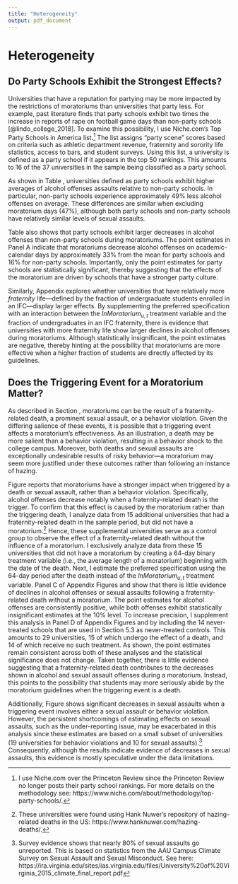```yaml
---
title: "Heterogeneity"
output: pdf_document
---
```


<!-- ```{r setup, include=FALSE} -->
<!-- knitr::opts_chunk$set(echo = TRUE) -->
<!-- ``` -->

# Heterogeneity \label{section:heterogeneity}

## Do Party Schools Exhibit the Strongest Effects? \label{section:party_schools}

Universities that have a reputation for partying may be more impacted by the restrictions of moratoriums than universities that party less. For example, past literature finds that party schools exhibit two times the increase in reports of rape on football game days than non-party schools [@lindo_college_2018]. To examine this possibility, I use Niche.com's Top Party Schools in America list.^[I use Niche.com over the Princeton Review since the Princeton Review no longer posts their party school rankings. For more details on the methodology see: https://www.niche.com/about/methodology/top-party-schools/.] The list assigns "party scene" scores based on criteria such as athletic department revenue, fraternity and sorority life statistics, access to bars, and student surveys. Using this list, a university is defined as a party school if it appears in the top 50 rankings. This amounts to 16 of the 37 universities in the sample being classified as a party school. 

As shown in Table \ref{party_school_table}, universities defined as party schools exhibit higher averages of alcohol offenses assaults relative to non-party schools. In particular, non-party schools experience approximately 49% less alcohol offenses on average. These differences are similar when excluding moratorium days (47%), although both party schools and non-party schools have relatively similar levels of sexual assaults.

Table \ref{party_school_table} also shows that party schools exhibit larger decreases in alcohol offenses than non-party schools during moratoriums. The point estimates in Panel A indicate that moratoriums decrease alcohol offenses on academic-calendar days by approximately 33% from the mean for party schools and 16% for non-party schools. Importantly, only the point estimates for party schools are statistically significant, thereby suggesting that the effects of the moratorium are driven by schools that have a stronger party culture. 

Similarly, Appendix \ref{asection:fraction} explores whether universities that have relatively more *fraternity* life—defined by the fraction of undergraduate students enrolled in an IFC—display larger effects. By supplementing the preferred specification with an interaction between the $InMoratorium_{u,t}$ treatment variable and the fraction of undergraduates in an IFC fraternity, there is evidence that universities with more fraternity life show larger declines in alcohol offenses during moratoriums. Although statistically insignificant, the point estimates are negative, thereby hinting at the possibility that moratoriums are more effective when a higher fraction of students are directly affected by its guidelines.

## Does the Triggering Event for a Moratorium Matter? \label{section:trigger}

As described in Section \ref{section:moratoriums}, moratoriums can be the result of a fraternity-related death, a prominent sexual assault, or a behavior violation. Given the differing salience of these events, it is possible that a triggering event affects a moratorium's effectiveness. As an illustration, a death may be more salient than a behavior violation, resulting in a behavior shock to the college campus. Moreover, both deaths and sexual assaults are exceptionally undesirable results of risky behavior—a moratorium may seem more justified under these outcomes rather than following an instance of hazing. 

Figure \ref{trigger_reg_graph} reports that moratoriums have a stronger impact when triggered by a death or sexual assault, rather than a behavior violation. Specifically, alcohol offenses decrease notably when a fraternity-related death is the trigger. To confirm that this effect is caused by the moratorium rather than the triggering death, I analyze data from 15 additional universities that had a fraternity-related death in the sample period, but did not have a moratorium.^[These universities were found using Hank Nuwer's repository of hazing-related deaths in the US: https://www.hanknuwer.com/hazing-deaths/.] Hence, these supplemental universities serve as a control group to observe the effect of a fraternity-related death without the influence of a moratorium. I exclusively analyze data from these 15 universities that did not have a moratorium by creating a 64-day binary treatment variable (i.e., the average length of a moratorium) beginning with the date of the death. Next, I estimate the preferred specification using the 64-day period after the death instead of the $InMoratorium_{u,t}$ treatment variable. Panel C of Appendix Figures \ref{alc_forest} and \ref{sex_forest} show that there is little evidence of declines in alcohol offenses or sexual assaults following a fraternity-related death without a moratorium. The point estimates for alcohol offenses are consistently positive, while both offenses exhibit statistically insignificant estimates at the 10% level. To increase precision, I supplement this analysis in Panel D of Appendix Figures \ref{alc_forest} and \ref{sex_forest} by including the 14 never-treated schools that are used in Section 5.3 as never-treated controls. This amounts to 29 universities, 15 of which undergo the effect of a death, and 14 of which receive no such treatment. As shown, the point estimates remain consistent across both of these analyses and the statistical significance does not change. Taken together, there is little evidence suggesting that a fraternity-related death contributes to the decreases shown in alcohol and sexual assault offenses during a moratorium. Instead, this points to the possibility that students may more seriously abide by the moratorium guidelines when the triggering event is a death.


Additionally, Figure \ref{trigger_reg_graph} shows significant decreases in sexual assaults when a triggering event involves either a sexual assault or behavior violation. However, the persistent shortcomings of estimating effects on sexual assaults, such as the under-reporting issue, may be exacerbated in this analysis since these estimates are based on a small subset of universities (19 universities for behavior violations and 10 for sexual assaults).^[Survey evidence shows that nearly 80% of sexual assaults go unreported. This is based on statistics from the AAU Campus Climate Survey on Sexual Assault and Sexual Misconduct. See here: https://ira.virginia.edu/sites/ias.virginia.edu/files/University%20of%20Virginia_2015_climate_final_report.pdf] Consequently, although the results indicate evidence of decreases in sexual assaults, this evidence is mostly speculative under the data limitations.

